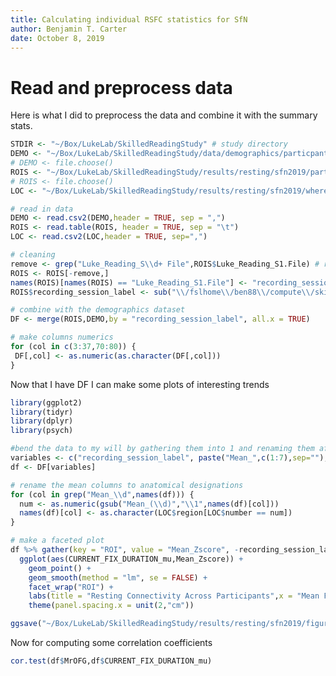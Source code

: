 ```yaml
---
title: Calculating individual RSFC statistics for SfN
author: Benjamin T. Carter
date: October 8, 2019
---
```



# Read and preprocess data

Here is what I did to preprocess the data and combine it with the summary stats.

```r
STDIR <- "~/Box/LukeLab/SkilledReadingStudy" # study directory
DEMO <- "~/Box/LukeLab/SkilledReadingStudy/data/demographics/particpantDemographicsWithETStats.csv" # dataframe produced during the summary statistics analysis
# DEMO <- file.choose()
ROIS <- "~/Box/LukeLab/SkilledReadingStudy/results/resting/sfn2019/part_cluster_stats.txt" # the output of the 3dROIstats script
# ROIS <- file.choose()
LOC <- "~/Box/LukeLab/SkilledReadingStudy/results/resting/sfn2019/whereAmI.txt"

# read in data
DEMO <- read.csv2(DEMO,header = TRUE, sep = ",")
ROIS <- read.table(ROIS, header = TRUE, sep = "\t")
LOC <- read.csv2(LOC,header = TRUE, sep=",")

# cleaning
remove <- grep("Luke_Reading_S\\d+ File",ROIS$Luke_Reading_S1.File) # remove extra header rows
ROIS <- ROIS[-remove,]
names(ROIS)[names(ROIS) == "Luke_Reading_S1.File"] <- "recording_session_label" # rename it something intuitive
ROIS$recording_session_label <- sub("\\/fslhome\\/ben88\\/compute\\/skilledReadingStudy\\/resting\\/(Luke_Reading_S\\d+)\\/Luke_Reading_S\\d+\\.results\\/Luke_Reading_S\\d+_ZMap\\+tlrc\\[0\\]","\\1",ROIS$recording_session_label) # edit participant variable

# combine with the demographics dataset
DF <- merge(ROIS,DEMO,by = "recording_session_label", all.x = TRUE)

# make columns numerics
for (col in c(3:37,70:80)) {
 DF[,col] <- as.numeric(as.character(DF[,col]))
}
```

Now that I have DF I can make some plots of interesting trends

```r
library(ggplot2)
library(tidyr)
library(dplyr)
library(psych)

#bend the data to my will by gathering them into 1 and renaming them after anatomical names rather than arbitrary numbers
variables <- c("recording_session_label", paste("Mean_",c(1:7),sep=""),"CURRENT_FIX_DURATION_mu","totalFixations")
df <- DF[variables]

# rename the mean columns to anatomical designations
for (col in grep("Mean_\\d",names(df))) {
  num <- as.numeric(gsub("Mean_(\\d)","\\1",names(df)[col]))
  names(df)[col] <- as.character(LOC$region[LOC$number == num])
}

# make a faceted plot
df %>% gather(key = "ROI", value = "Mean_Zscore", -recording_session_label,-CURRENT_FIX_DURATION_mu,-totalFixations) %>%
  ggplot(aes(CURRENT_FIX_DURATION_mu,Mean_Zscore)) +
    geom_point() +
    geom_smooth(method = "lm", se = FALSE) +
    facet_wrap("ROI") +
    labs(title = "Resting Connectivity Across Participants",x = "Mean Fixation Duration in milliseconds", y = "Mean Z-score") +
    theme(panel.spacing.x = unit(2,"cm"))

ggsave("~/Box/LukeLab/SkilledReadingStudy/results/resting/sfn2019/figures/fixationTrends.png", dpi = 600)
```

Now for computing some correlation coefficients

```r

cor.test(df$MrOFG,df$CURRENT_FIX_DURATION_mu)

```